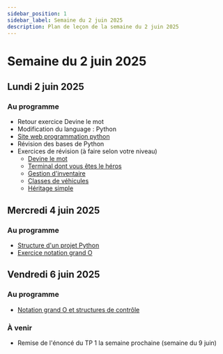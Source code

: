 ```yaml
---
sidebar_position: 1
sidebar_label: Semaine du 2 juin 2025
description: Plan de leçon de la semaine du 2 juin 2025
---
```


# Semaine du 2 juin 2025

## Lundi 2 juin 2025

### Au programme

- Retour exercice Devine le mot
- Modification du language : Python
- [Site web programmation python](https://archambaultv-prof.github.io/programmation-python/docs/intro)
- Révision des bases de Python
- Exercices de révision (à faire selon votre niveau)
    - [Devine le mot](https://archambaultv-prof.github.io/programmation-python/docs/stuctures_controles/Exercices/devine_le_mot)
    - [Terminal dont vous êtes le héros](https://archambaultv-prof.github.io/programmation-python/docs/stuctures_controles/Exercices/jeu_de_role)
    - [Gestion d'inventaire](https://archambaultv-prof.github.io/programmation-python/docs/fonctions/exercices/exercice_magasion)
    - [Classes de véhicules](https://archambaultv-prof.github.io/programmation-python/docs/classes/Exercices/classes_vehicules)
    - [Héritage simple](https://archambaultv-prof.github.io/programmation-python/docs/classes/Exercices/exercices_simples)

## Mercredi 4 juin 2025

### Au programme

- [Structure d'un projet Python](https://archambaultv-prof.github.io/programmation-python/docs/category/mon-premier-projet-python)
- [Exercice notation grand O](./Exercices/notation_grand_O.mdx)

## Vendredi 6 juin 2025

### Au programme

- [Notation grand O et structures de contrôle](./notation_grand_O.mdx)
### À venir

- Remise de l'énoncé du TP 1 la semaine prochaine (semaine du 9 juin)
